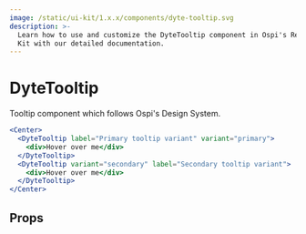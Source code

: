 ```yaml
---
image: /static/ui-kit/1.x.x/components/dyte-tooltip.svg
description: >-
  Learn how to use and customize the DyteTooltip component in Ospi's React UI
  Kit with our detailed documentation.
---
```


# DyteTooltip

Tooltip component which follows Ospi's Design System.

```jsx live
<Center>
  <DyteTooltip label="Primary tooltip variant" variant="primary">
    <div>Hover over me</div>
  </DyteTooltip>
  <DyteTooltip variant="secondary" label="Secondary tooltip variant">
    <div>Hover over me</div>
  </DyteTooltip>
</Center>
```

## Props

<PropsTable of="dyte-tooltip" />

<head>
  <title>React UI Kit DyteTooltip</title>
</head>
